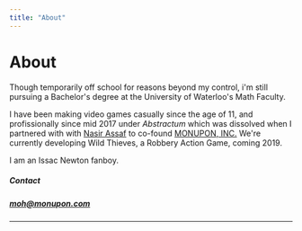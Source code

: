 ```yaml
---
title: "About"
---
```


# About

Though temporarily off school for reasons beyond my control, i'm still pursuing
a Bachelor's degree at the University of Waterloo's Math Faculty.

I have been making video games casually since the age of 11, and profissionally since mid 2017 under *Abstractum* which was dissolved when I partnered with
with [Nasir Assaf](https://twitter.com/NotNasser) to co-found [MONUPON, INC.](https://monupon.com) We're currently developing Wild Thieves, a Robbery Action Game, coming 2019.

I am an Issac Newton fanboy.
##### Contact
##### moh@monupon.com
-----
